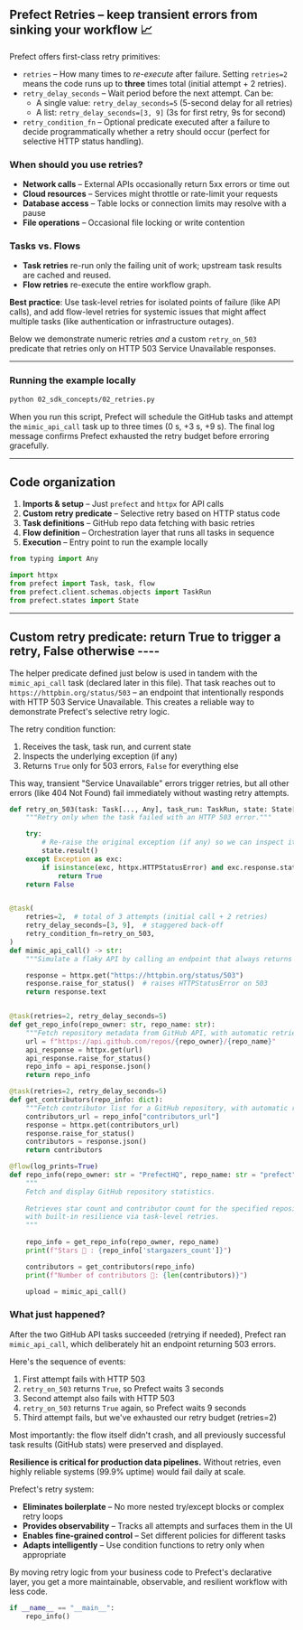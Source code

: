 
## Prefect Retries – keep transient errors from sinking your workflow 📈

Prefect offers first-class retry primitives:
* `retries` – How many times to *re-execute* after failure. Setting `retries=2`
  means the code runs up to **three** times total (initial attempt + 2 retries).
* `retry_delay_seconds` – Wait period before the next attempt. Can be:
  - A single value: `retry_delay_seconds=5` (5-second delay for all retries)
  - A list: `retry_delay_seconds=[3, 9]` (3s for first retry, 9s for second)
* `retry_condition_fn` – Optional predicate executed after a failure to
  decide programmatically whether a retry should occur (perfect for
  selective HTTP status handling).

### When should you use retries?
* **Network calls** – External APIs occasionally return 5xx errors or time out
* **Cloud resources** – Services might throttle or rate-limit your requests
* **Database access** – Table locks or connection limits may resolve with a pause
* **File operations** – Occasional file locking or write contention 

### Tasks vs. Flows
* **Task retries** re-run only the failing unit of work; upstream task
  results are cached and reused.
* **Flow retries** re-execute the entire workflow graph.

**Best practice**: Use task-level retries for isolated points of failure (like API 
calls), and add flow-level retries for systemic issues that might affect
multiple tasks (like authentication or infrastructure outages).

Below we demonstrate numeric retries *and* a custom `retry_on_503` predicate
that retries only on HTTP 503 Service Unavailable responses.

---
### Running the example locally
```bash
python 02_sdk_concepts/02_retries.py
```
When you run this script, Prefect will schedule the GitHub tasks and attempt the
`mimic_api_call` task up to three times (0 s, +3 s, +9 s).  The final
log message confirms Prefect exhausted the retry budget before erroring gracefully.

---
## Code organization
1. **Imports & setup** – Just `prefect` and `httpx` for API calls
2. **Custom retry predicate** – Selective retry based on HTTP status code
3. **Task definitions** – GitHub repo data fetching with basic retries
4. **Flow definition** – Orchestration layer that runs all tasks in sequence
5. **Execution** – Entry point to run the example locally

```python
from typing import Any

import httpx
from prefect import Task, task, flow
from prefect.client.schemas.objects import TaskRun
from prefect.states import State
```

---------------------------------------------------------------------------
Custom retry predicate: return True to trigger a retry, False otherwise ----
---------------------------------------------------------------------------
The helper predicate defined just below is used in tandem with the
`mimic_api_call` task (declared later in this file).  That task reaches out to
`https://httpbin.org/status/503` – an endpoint that intentionally responds with 
HTTP 503 Service Unavailable. This creates a reliable way to demonstrate 
Prefect's selective retry logic.

The retry condition function:
1. Receives the task, task run, and current state
2. Inspects the underlying exception (if any)
3. Returns `True` only for 503 errors, `False` for everything else

This way, transient "Service Unavailable" errors trigger retries, but all other
errors (like 404 Not Found) fail immediately without wasting retry attempts.

```python
def retry_on_503(task: Task[..., Any], task_run: TaskRun, state: State[Any]) -> bool:
    """Retry only when the task failed with an HTTP 503 error."""

    try:
        # Re-raise the original exception (if any) so we can inspect it
        state.result()
    except Exception as exc:
        if isinstance(exc, httpx.HTTPStatusError) and exc.response.status_code == 503:
            return True
    return False


@task(
    retries=2,  # total of 3 attempts (initial call + 2 retries)
    retry_delay_seconds=[3, 9],  # staggered back-off
    retry_condition_fn=retry_on_503,
)
def mimic_api_call() -> str:
    """Simulate a flaky API by calling an endpoint that always returns HTTP 503."""

    response = httpx.get("https://httpbin.org/status/503")
    response.raise_for_status()  # raises HTTPStatusError on 503
    return response.text


@task(retries=2, retry_delay_seconds=5)
def get_repo_info(repo_owner: str, repo_name: str):
    """Fetch repository metadata from GitHub API, with automatic retries."""
    url = f"https://api.github.com/repos/{repo_owner}/{repo_name}"
    api_response = httpx.get(url)
    api_response.raise_for_status()
    repo_info = api_response.json()
    return repo_info

@task(retries=2, retry_delay_seconds=5)
def get_contributors(repo_info: dict):
    """Fetch contributor list for a GitHub repository, with automatic retries."""
    contributors_url = repo_info["contributors_url"]
    response = httpx.get(contributors_url)
    response.raise_for_status()
    contributors = response.json()
    return contributors

@flow(log_prints=True)
def repo_info(repo_owner: str = "PrefectHQ", repo_name: str = "prefect"):
    """
    Fetch and display GitHub repository statistics.
    
    Retrieves star count and contributor count for the specified repository,
    with built-in resilience via task-level retries.
    """
    
    repo_info = get_repo_info(repo_owner, repo_name)
    print(f"Stars 🌠 : {repo_info['stargazers_count']}")

    contributors = get_contributors(repo_info)
    print(f"Number of contributors 👷: {len(contributors)}")

    upload = mimic_api_call()

```

### What just happened?
After the two GitHub API tasks succeeded (retrying if needed), Prefect ran
`mimic_api_call`, which deliberately hit an endpoint returning 503 errors.

Here's the sequence of events:
1. First attempt fails with HTTP 503
2. `retry_on_503` returns `True`, so Prefect waits 3 seconds
3. Second attempt also fails with HTTP 503
4. `retry_on_503` returns `True` again, so Prefect waits 9 seconds
5. Third attempt fails, but we've exhausted our retry budget (retries=2)

Most importantly: the flow itself didn't crash, and all previously successful 
task results (GitHub stats) were preserved and displayed.

**Resilience is critical for production data pipelines.** Without retries,
even highly reliable systems (99.9% uptime) would fail daily at scale.

Prefect's retry system:
* **Eliminates boilerplate** – No more nested try/except blocks or complex retry loops
* **Provides observability** – Tracks all attempts and surfaces them in the UI
* **Enables fine-grained control** – Set different policies for different tasks
* **Adapts intelligently** – Use condition functions to retry only when appropriate

By moving retry logic from your business code to Prefect's declarative layer,
you get a more maintainable, observable, and resilient workflow with less code.

```python
if __name__ == "__main__":
    repo_info()

```
